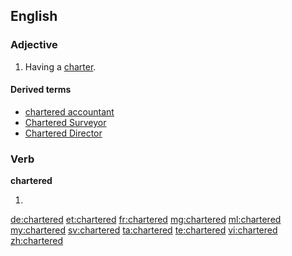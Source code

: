 ==English==

===Adjective===
{{en-adj}}

# Having a [[charter]].

====Derived terms====
* [[chartered accountant]]
* [[Chartered Surveyor]]
* [[Chartered Director]]

===Verb===
'''chartered'''

# {{en-past of|charter}}

[[de:chartered]]
[[et:chartered]]
[[fr:chartered]]
[[mg:chartered]]
[[ml:chartered]]
[[my:chartered]]
[[sv:chartered]]
[[ta:chartered]]
[[te:chartered]]
[[vi:chartered]]
[[zh:chartered]]
